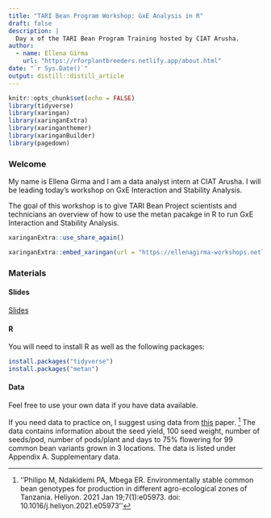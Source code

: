 ```yaml
---
title: "TARI Bean Program Workshop: GxE Analysis in R"
draft: false
description: |
  Day x of the TARI Bean Program Training hosted by CIAT Arusha.
author:
  - name: Ellena Girma
    url: "https://rforplantbreeders.netlify.app/about.html"
date: "`r Sys.Date()`"
output: distill::distill_article
---
```

```r
knitr::opts_chunk$set(echo = FALSE)
library(tidyverse)
library(xaringan)
library(xaringanExtra)
library(xaringanthemer)
library(xaringanBuilder)
library(pagedown)
```


### Welcome

My name is Ellena Girma and I am a data analyst intern at CIAT Arusha. I will be leading today's workshop on GxE Interaction and Stability Analysis. 

The goal of this workshop is to give TARI Bean Project scientists and technicians an overview of how to use the metan pacakge in R to run GxE Interaction and Stability Analysis.

```r
xaringanExtra::use_share_again()

```

```r
xaringanExtra::embed_xaringan(url = "https://ellenagirma-workshops.netlify.app/gxe-june2022/index.html", ratio = "16:9")
```


### Materials 

#### Slides

<a href = "https://ellenagirma-workshops.netlify.app/gxe-june2022/">Slides</a>


#### R

You will need to install R as well as the following packages:

```r

install.packages("tidyverse")
install.packages("metan")

```

#### Data

Feel free to use your own data if you have data available. 

If you need data to practice on, I suggest using data from <a href = "https://www.sciencedirect.com/science/article/pii/S2405844021000785">this</a> paper. ^[''Philipo M, Ndakidemi PA, Mbega ER. Environmentally stable common bean genotypes for production in different agro-ecological zones of Tanzania. Heliyon. 2021 Jan 19;7(1):e05973. doi: 10.1016/j.heliyon.2021.e05973''
] The data contains information about the seed yield, 100 seed weight, number of seeds/pod, number of pods/plant and days to 75% flowering for 99 common bean variants grown in 3 locations. The data is listed under Appendix A. Supplementary data. 

